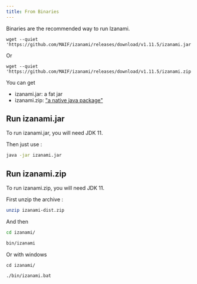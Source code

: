 ```yaml
---
title: From Binaries
---
```


Binaries are the recommended way to run Izanami.

```
wget --quiet 'https://github.com/MAIF/izanami/releases/download/v1.11.5/izanami.jar'
```

Or

```
wget --quiet 'https://github.com/MAIF/izanami/releases/download/v1.11.5/izanami.zip'
```

You can get

- izanami.jar: a fat jar
- izanami.zip: <a href="http://www.scala-sbt.org/sbt-native-packager/formats/universal.html" target="_blanck">"a native java package"</a>

## Run izanami.jar

To run izanami.jar, you will need JDK 11.

Then just use :

```bash
java -jar izanami.jar
```

## Run izanami.zip

To run izanami.zip, you will need JDK 11.

First unzip the archive :

```bash
unzip izanami-dist.zip
```

And then

```bash
cd izanami/

bin/izanami
```

Or with windows

```dos
cd izanami/

./bin/izanami.bat
```
